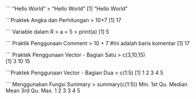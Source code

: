 ``` "Hello World"
> "Hello World"
[1] "Hello World"

```Praktek Angka dan Perhitungan
> 10+7
[1] 17

``` Variable dalam R
> a = 5
> print(a)
[1] 5

``` Praktik Penggunaan Comment
> 10 + 7 #Ini adalah baris komentar	
[1] 17

``` Praktek Penggunaan Vector - Bagian Satu
> c(3,10,15)				
[1]  3 10 15

```Praktek Penggunaan Vector - Bagian Dua
> c(1:5)
[1] 1 2 3 4 5

``` Menggunakan Fungsi Summary
> summary(c(1:5))
   Min. 1st Qu.  Median    Mean 3rd Qu.    Max. 
      1       2       3       3       4       5 
